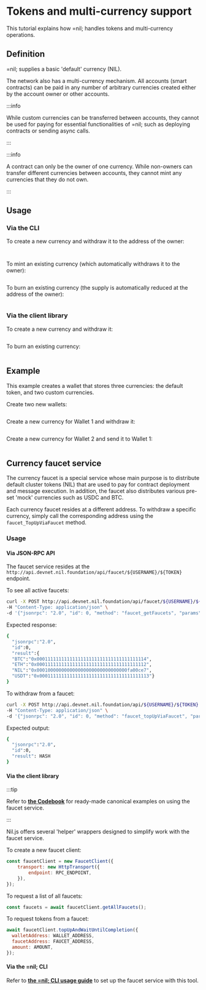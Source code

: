 # Tokens and multi-currency support

This tutorial explains how =nil; handles tokens and multi-currency operations.

## Definition

=nil; supplies a basic 'default' currency (NIL).

The network also has a multi-currency mechanism. All accounts (smart contracts) can be paid in any number of arbitrary currencies created either by the account owner or other accounts. 

:::info

While custom currencies can be transferred between accounts, they cannot be used for paying for essential functionalities of =nil; such as deploying contracts or sending async calls.

:::

:::info

A contract can only be the owner of one currency. While non-owners can transfer different currencies between accounts, they cannot mint any currencies that they do not own.

:::

## Usage

### Via the CLI

To create a new currency and withdraw it to the address of the owner:

```bash file=../../../tests/tokens-multi-currency-support.test.mjs start=startBasicCreateCurrencyCommand end=endBasicCreateCurrencyCommand
```

```bash file=../../../tests/tokens-multi-currency-support.test.mjs start=startBasicWithdrawCurrencyCommand end=endBasicWithdrawCurrencyCommand
```

To mint an existing currency (which automatically withdraws it to the owner):

```bash file=../../../tests/tokens-multi-currency-support.test.mjs start=startMintExistingCurrencyCommand end=endMintExistingCurrencyCommand
```

To burn an existing currency (the supply is automatically reduced at the address of the owner):

```bash file=../../../tests/tokens-multi-currency-support.test.mjs start=startBurnExistingCurrencyCommand end=endBurnExistingCurrencyCommand
```

### Via the client library

To create a new currency and withdraw it:

```ts file=../../../tests/tokens-multi-currency-support.test.mjs start=startBasicNilJSExample end=endBasicNilJSExample
```

To burn an existing currency:

```ts file=../../../tests/tokens-multi-currency-support.test.mjs start=startNilJSBurningExample end=endNilJSBurningExample
```


## Example

This example creates a wallet that stores three currencies: the default token, and two custom currencies.

Create two new wallets:

```ts showLineNumbers file=../../../tests/tokens-multi-currency-support.test.mjs start=startAdvancedNilJSExample end=endAdvancedNilJSExample
```

Create a new currency for Wallet 1 and withdraw it:

```ts showLineNumbers file=../../../tests/tokens-multi-currency-support.test.mjs start=startAdvancedNilJSMintingExample end=endAdvancedNilJSMintingExample
```

Create a new currency for Wallet 2 and send it to Wallet 1:

```ts showLineNumbers file=../../../tests/tokens-multi-currency-support.test.mjs start=startNilJSTransferExample end=endNilJSTransferExample
```

## Currency faucet service

The currency faucet is a special service whose main purpose is to distribute default cluster tokens (NIL) that are used to pay for contract deployment and message execution. In addition, the faucet also distributes various pre-set 'mock' currencies such as USDC and BTC.

Each currency faucet resides at a different address. To withdraw a specific currency, simply call the corresponding address using the `faucet_TopUpViaFaucet` method.

### Usage

#### Via JSON-RPC API

The faucet service resides at the `http://api.devnet.nil.foundation/api/faucet/${USERNAME}/${TOKEN}` endpoint.

To see all active faucets:

```bash
curl -X POST http://api.devnet.nil.foundation/api/faucet/${USERNAME}/${TOKEN} \
-H "Content-Type: application/json" \
-d '{"jsonrpc": "2.0", "id": 0, "method": "faucet_getFaucets", "params": []}'
```

Expected response:

```bash
{
  "jsonrpc":"2.0",
  "id":0,
  "result":{
  "BTC":"0x0001111111111111111111111111111111111114",
  "ETH":"0x0001111111111111111111111111111111111112",
  "NIL":"0x000100000000000000000000000000000fa00ce7",
  "USDT":"0x0001111111111111111111111111111111111113"}
}
```

To withdraw from a faucet:

```bash
curl -X POST http://api.devnet.nil.foundation/api/${USERNAME}/${TOKEN} \
-H "Content-Type: application/json" \
-d '{"jsonrpc": "2.0", "id": 0, "method": "faucet_topUpViaFaucet", "params": ["$FAUCET_ADDRESS", "$WALLET_ADDRESS", $AMOUNT]}'
```

Expected output:

```bash
{
  "jsonrpc":"2.0",
  "id":0,
  "result": HASH
}
```

#### Via the client library

:::tip

Refer to [**the Codebook**](../../cookbook/faucet-service/use-faucet-service.mdx) for ready-made canonical examples on using the faucet service.

:::

Nil.js offers several 'helper' wrappers designed to simplify work with the faucet service.

To create a new faucet client:

```js showLineNumbers
const faucetClient = new FaucetClient({
	transport: new HttpTransport({
		endpoint: RPC_ENDPOINT,
	}),
});
```

To request a list of all faucets:

```js showLineNumbers
const faucets = await faucetClient.getAllFaucets();
```

To request tokens from a faucet:

```js showLineNumbers
await faucetClient.topUpAndWaitUntilCompletion({
  walletAddress: WALLET_ADDRESS,
  faucetAddress: FAUCET_ADDRESS,
  amount: AMOUNT,
});
```

#### Via the =nil; CLI

Refer to [**the =nil; CLI usage guide**](../../tools/nil-cli/usage.mdx#set-the-faucet-endpoint) to set up the faucet service with this tool.